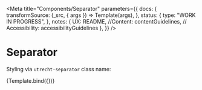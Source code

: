 <!--
@license EUPL-1.2
Copyright (c) 2021 Robbert Broersma
-->


<!-- Import component and component styles -->


<!-- Import Docs -->



<Meta
  title="Components/Separator"
  parameters={{
    docs: {
      transformSource: (_src, { args }) => Template(args),
    },
    status: {
      type: "WORK IN PROGRESS",
    },
    notes: {
      UX: README,
      //Content: contentGuidelines,
      // Accessibility: accessibilityGuidelines
    },
  }}
/>

# Separator

Styling via `utrecht-separator` class name:

<Canvas>
  <Story name="Separator">{Template.bind({})}</Story>
</Canvas>

<ArgsTable story="Separator" />
